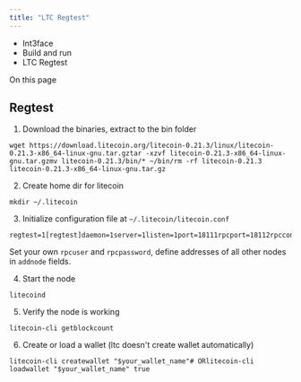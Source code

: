 ```yaml
---
title: "LTC Regtest"
---
```


* Int3face
* Build and run
* LTC Regtest

On this page

## Regtest[​](#regtest "Direct link to Regtest")

1. Download the binaries, extract to the bin folder

```
wget https://download.litecoin.org/litecoin-0.21.3/linux/litecoin-0.21.3-x86_64-linux-gnu.tar.gztar -xzvf litecoin-0.21.3-x86_64-linux-gnu.tar.gzmv litecoin-0.21.3/bin/* ~/bin/rm -rf litecoin-0.21.3 litecoin-0.21.3-x86_64-linux-gnu.tar.gz
```

2. Create home dir for litecoin

```
mkdir ~/.litecoin
```

3. Initialize configuration file at `~/.litecoin/litecoin.conf`

```
regtest=1[regtest]daemon=1server=1listen=1port=18111rpcport=18112rpcconnect=127.0.0.1rpcuser=litecoinrpcrpcpassword=CCwXB6IxXcYMlBd6w812yfmiahxYBnlR0KLlvMIjgOrGq9eqgj9WmdeTCSDVo4w9addnode=...addnode=...
```

Set your own `rpcuser` and `rpcpassword`, define addresses of all other nodes in `addnode` fields.

4. Start the node

```
litecoind
```

5. Verify the node is working

```
litecoin-cli getblockcount
```

6. Create or load a wallet (ltc doesn't create wallet automatically)

```
litecoin-cli createwallet "$your_wallet_name"# ORlitecoin-cli loadwallet "$your_wallet_name" true
```
